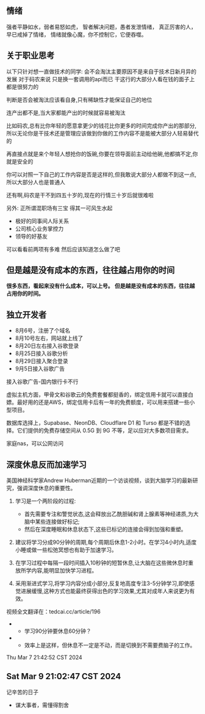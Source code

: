 ## 情绪
强者平静如水，弱者易怒如虎，
智者解决问题，愚者发泄情绪，
真正厉害的人，早已戒掉了情绪，
情绪就像心魔，你不控制它，它便吞噬。

## 关于职业思考
以下只针对想一直做技术的同学:
会不会淘汰主要原因不是来自于技术日新月异的发展 对于码农来说 只是换一套调用的api而已 干这行的大部分人看在钱的面子上都是很努力的

判断是否会被淘汰应该看自身,只有稀缺性才能保证自己的地位

连产出都不是,当大家都能产出的时候就容易被淘汰 

比如码农,总有比你年轻的愿意拿更少的钱花比你更多的时间完成你产出的那部分,所以无论你是干技术还是管理应该做到你做的工作内容不是能被大部分人轻易替代的

再直接点就是来个年轻人想抢你的饭碗,你要在领导面前主动给他碗,他都搞不定,你就是安全的

你可以对照一下自己的工作内容是否是这样的,但我敢说大部分人都做不到这一点,所以大部分人也是普通人

还有啊,码农是干不到四五十岁的,现在的行情三十岁后就很难啦  

另外:
正所谓混职场有三宝 得其一可风生水起  
* 极好的同事间人际关系
* 公司核心业务掌控力
* 领导的好基友 

可以看看前两项有多难 然后应该知道怎么做了吧

## 但是越是没有成本的东西，往往越占用你的时间
**很多东西，看起来没有什么成本，可以上号。**
**但是越是没有成本的东西，往往越占用你的时间。**

## 独立开发者
* 8月6号，注册了个域名
* 8月10号左右，网站就上线了
* 8月20日左右接入谷歌登录
* 8月25日接入谷歌分析
* 8月29日接入聚合登录
* 9月5日接入谷歌广告

接入谷歌广告-国内银行卡不行

虚拟主机方面，甲骨文和谷歌云的免费套餐都挺香的，绑定信用卡就可以直接白嫖。最好用的还是AWS，绑定信用卡后有一年的免费额度，可以用来搭建一些小型项目。

数据库选择上，Supabase、NeonDB、Cloudflare D1 和 Turso 都是不错的选择。它们提供的免费存储空间从 0.5G 到 9G 不等，足以应对大多数项目需求。

家庭nas，可以公网访问

## 深度休息反而加速学习
美国神经科学家Andrew Huberman近期的一个访谈视频，谈到大脑学习的最新研究，强调深度休息的重要性。

1. 学习是一个两阶段的过程:<br/> 
    - 首先需要专注和警觉状态,这会释放出乙酰胆碱和肾上腺素等神经递质,为大脑中某些连接做好标记;
    - 然后在深度睡眠和休息状态下,这些已标记的连接会得到加强和重塑。

2. 建议将学习分成90分钟的周期,每个周期后休息1-2小时。在学习4小时内,适度小睡或做一些松弛冥想也有助于加速学习。

3. 在学习过程中每隔一段时间插入10秒钟的短暂休息,让大脑在这些微休息时重放所学内容,能明显加快学习进程。

4. 采用渐进式学习,将学习内容分成小部分,反复地高度专注3-5分钟学习,即使感觉进展缓慢,这种方式也能最终获得出色的学习效果,尤其对成年人来说更为有效。

视频全文翻译在：tedcai.cc/article/196

- - 学习90分钟要休息60分钟？
- - 效率上是这样，但休息不一定是不动，而是切换到不需要费脑子的工作。

Thu Mar  7 21:42:52 CST 2024

## Sat Mar  9 21:02:47 CST 2024
记辛苦的日子
- 谋大事者，需懂得割舍
